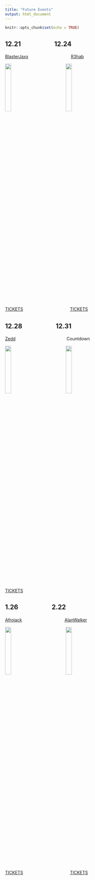 ```yaml
---
title: "Future Events"
output: html_document
---
```


```r
knitr::opts_chunk$set(echo = TRUE)
```

## 12.21　　　　　 12.24
[BlasterJaxx](https://www.youtube.com/watch?v=S73zDvMgGmI)　　　　　　　　　　[R3hab](https://www.youtube.com/watch?v=9flXyzcSfT4)

<img src="image/jaxx.jpg" style="width:20%">　　　　　　　<img src="image/r3hab.jpg" style="width:20%">

[TICKETS](http://lavony.com/event.cfm?id=199898)　　　　　　　　　　　[TICKETS](http://marqueeny.com/event.cfm?cart&id=199410)


## 12.28　　　　　 12.31 
[Zedd](https://www.youtube.com/watch?v=n1a7o44WxNo)　　　　　　　　　　　　Countdown

<img src="image/zedd.jpg" style="width:20%">　　　　　　　<img src="image/cd.jpg" style="width:20%">

[TICKETS](https://www.tixr.com/groups/lightandlife/events/zedd-nye-weekend-10804)


## 1.26　　　　　 2.22
[Afrojack](https://www.youtube.com/watch?v=sVdrDR5md2Y)　　　　　　　　　　[AlanWalker](https://www.youtube.com/watch?v=M-P4QBt-FWw)

<img src="image/aj.jpg" style="width:20%">　　　　　　　<img src="image/aw.jpg" style="width:20%">

[TICKETS](https://www.ticketfly.com/purchase/event/1796554?utm_medium=946393)　　　　　　　　　　　[TICKETS](https://www.ticketfly.com/purchase/event/1793181?utm_medium=946393)
